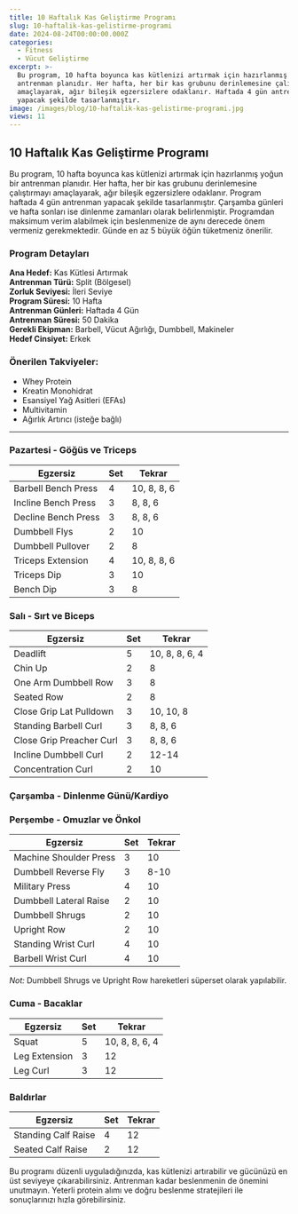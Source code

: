 ```yaml
---
title: 10 Haftalık Kas Geliştirme Programı
slug: 10-haftalik-kas-gelistirme-programi
date: 2024-08-24T00:00:00.000Z
categories:
  - Fitness
  - Vücut Geliştirme
excerpt: >-
  Bu program, 10 hafta boyunca kas kütlenizi artırmak için hazırlanmış yoğun bir
  antrenman planıdır. Her hafta, her bir kas grubunu derinlemesine çalıştırmayı
  amaçlayarak, ağır bileşik egzersizlere odaklanır. Haftada 4 gün antrenman
  yapacak şekilde tasarlanmıştır.
image: /images/blog/10-haftalik-kas-gelistirme-programi.jpg
views: 11
---
```


## 10 Haftalık Kas Geliştirme Programı

Bu program, 10 hafta boyunca kas kütlenizi artırmak için hazırlanmış yoğun bir antrenman planıdır. Her hafta, her bir kas grubunu derinlemesine çalıştırmayı amaçlayarak, ağır bileşik egzersizlere odaklanır. Program haftada 4 gün antrenman yapacak şekilde tasarlanmıştır. Çarşamba günleri ve hafta sonları ise dinlenme zamanları olarak belirlenmiştir. Programdan maksimum verim alabilmek için beslenmenize de aynı derecede önem vermeniz gerekmektedir. Günde en az 5 büyük öğün tüketmeniz önerilir.

### Program Detayları

**Ana Hedef:** Kas Kütlesi Artırmak  
**Antrenman Türü:** Split (Bölgesel)  
**Zorluk Seviyesi:** İleri Seviye  
**Program Süresi:** 10 Hafta  
**Antrenman Günleri:** Haftada 4 Gün  
**Antrenman Süresi:** 50 Dakika  
**Gerekli Ekipman:** Barbell, Vücut Ağırlığı, Dumbbell, Makineler  
**Hedef Cinsiyet:** Erkek  

### Önerilen Takviyeler:

- Whey Protein
- Kreatin Monohidrat
- Esansiyel Yağ Asitleri (EFAs)
- Multivitamin
- Ağırlık Artırıcı (isteğe bağlı)

---

### Pazartesi - Göğüs ve Triceps

| Egzersiz               | Set  | Tekrar          |
|------------------------|------|-----------------|
| Barbell Bench Press     | 4    | 10, 8, 8, 6     |
| Incline Bench Press     | 3    | 8, 8, 6         |
| Decline Bench Press     | 3    | 8, 8, 6         |
| Dumbbell Flys           | 2    | 10              |
| Dumbbell Pullover       | 2    | 8               |
| Triceps Extension       | 4    | 10, 8, 8, 6     |
| Triceps Dip             | 3    | 10              |
| Bench Dip              | 3    | 8               |

### Salı - Sırt ve Biceps

| Egzersiz               | Set  | Tekrar          |
|------------------------|------|-----------------|
| Deadlift               | 5    | 10, 8, 8, 6, 4  |
| Chin Up                | 2    | 8               |
| One Arm Dumbbell Row   | 3    | 8               |
| Seated Row             | 2    | 8               |
| Close Grip Lat Pulldown| 3    | 10, 10, 8       |
| Standing Barbell Curl  | 3    | 8, 8, 6         |
| Close Grip Preacher Curl| 3    | 8, 8, 6         |
| Incline Dumbbell Curl  | 2    | 12-14           |
| Concentration Curl     | 2    | 10              |

### Çarşamba - Dinlenme Günü/Kardiyo

### Perşembe - Omuzlar ve Önkol

| Egzersiz                | Set  | Tekrar         |
|-------------------------|------|----------------|
| Machine Shoulder Press  | 3    | 10             |
| Dumbbell Reverse Fly    | 3    | 8-10           |
| Military Press          | 4    | 10             |
| Dumbbell Lateral Raise  | 2    | 10             |
| Dumbbell Shrugs         | 2    | 10             |
| Upright Row             | 2    | 10             |
| Standing Wrist Curl     | 4    | 10             |
| Barbell Wrist Curl      | 4    | 10             |

*Not:* Dumbbell Shrugs ve Upright Row hareketleri süperset olarak yapılabilir.

### Cuma - Bacaklar

| Egzersiz                | Set  | Tekrar         |
|-------------------------|------|----------------|
| Squat                   | 5    | 10, 8, 8, 6, 4 |
| Leg Extension           | 3    | 12             |
| Leg Curl                | 3    | 12             |

### Baldırlar

| Egzersiz                | Set  | Tekrar         |
|-------------------------|------|----------------|
| Standing Calf Raise     | 4    | 12             |
| Seated Calf Raise       | 2    | 12             |

Bu programı düzenli uyguladığınızda, kas kütlenizi artırabilir ve gücünüzü en üst seviyeye çıkarabilirsiniz. Antrenman kadar beslenmenin de önemini unutmayın. Yeterli protein alımı ve doğru beslenme stratejileri ile sonuçlarınızı hızla görebilirsiniz.
